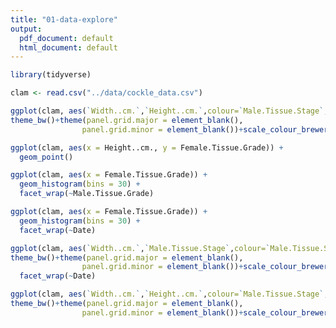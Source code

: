 ```yaml
---
title: "01-data-explore"
output:
  pdf_document: default
  html_document: default
---
```


```r
library(tidyverse)
```

```r
clam <- read.csv("../data/cockle_data.csv")
```




```r
ggplot(clam, aes(`Width..cm.`,`Height..cm.`,colour=`Male.Tissue.Stage`,size=`Female.Tissue.Stage`,shape=Location))+geom_point()+
theme_bw()+theme(panel.grid.major = element_blank(),
                panel.grid.minor = element_blank())+scale_colour_brewer(palette = 11)
```
```r
ggplot(clam, aes(x = Height..cm., y = Female.Tissue.Grade)) +
  geom_point()
```
```r
ggplot(clam, aes(x = Female.Tissue.Grade)) +
  geom_histogram(bins = 30) +
  facet_wrap(~Male.Tissue.Grade)
```

```r
ggplot(clam, aes(x = Female.Tissue.Grade)) +
  geom_histogram(bins = 30) +
  facet_wrap(~Date)
```

```r
ggplot(clam, aes(`Width..cm.`,`Male.Tissue.Stage`,colour=`Male.Tissue.Stage`,size=`Female.Tissue.Stage`,shape=Location))+geom_point()+
theme_bw()+theme(panel.grid.major = element_blank(),
                panel.grid.minor = element_blank())+scale_colour_brewer(palette = 11) +
  facet_wrap(~Date)
```
```r
ggplot(clam, aes(`Width..cm.`,`Height..cm.`,colour=`Male.Tissue.Stage`,size=`Female.Tissue.Stage`,shape=Location))+geom_point()+
theme_bw()+theme(panel.grid.major = element_blank(),
                panel.grid.minor = element_blank())+scale_colour_brewer(palette = 11)
```


